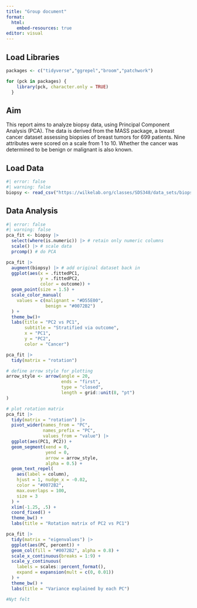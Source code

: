 ```yaml
---
title: "Group document"
format: 
  html: 
    embed-resources: true
editor: visual
---
```


## Load Libraries

```r

packages <- c("tidyverse","ggrepel","broom","patchwork")

for (pck in packages) {
    library(pck, character.only = TRUE)
  }
```

## Aim

This report aims to analyze biopsy data, using Principal Component Analysis (PCA). The data is derived from the MASS package, a breast cancer dataset assessing biopsies of breast tumors for 699 patients. Nine attributes were scored on a scale from 1 to 10. Whether the cancer was determined to be benign or malignant is also known.

## Load Data

```r
#| error: false
#| warning: false
biopsy <- read_csv("https://wilkelab.org/classes/SDS348/data_sets/biopsy.csv")
```

## Data Analysis

```r
#| error: false
#| warning: false
pca_fit <- biopsy |>
  select(where(is.numeric)) |> # retain only numeric columns
  scale() |> # scale data
  prcomp() # do PCA

pca_fit |>
  augment(biopsy) |> # add original dataset back in
  ggplot(aes(x = .fittedPC1, 
             y = .fittedPC2, 
             color = outcome)) + 
  geom_point(size = 1.5) +
  scale_color_manual(
    values = c(malignant = "#D55E00", 
               benign = "#0072B2")
  ) +
  theme_bw()+
  labs(title = "PC2 vs PC1",
       subtitle = "Stratified via outcome",
       x = "PC1",
       y = "PC2",
       color = "Cancer")

```

```r
pca_fit |> 
  tidy(matrix = "rotation")
```

```r
# define arrow style for plotting
arrow_style <- arrow(angle = 20,
                     ends = "first",
                     type = "closed",
                     length = grid::unit(8, "pt")
)

# plot rotation matrix
pca_fit |> 
  tidy(matrix = "rotation") |> 
  pivot_wider(names_from = "PC",
              names_prefix = "PC",
              values_from = "value") |> 
  ggplot(aes(PC1, PC2)) +
  geom_segment(xend = 0,
               yend = 0,
               arrow = arrow_style,
               alpha = 0.5) +
  geom_text_repel(
    aes(label = column),
    hjust = 1, nudge_x = -0.02, 
    color = "#0072B2",
    max.overlaps = 100,
    size = 3
  ) +
  xlim(-1.25, .5) + 
  coord_fixed() + 
  theme_bw() + 
  labs(title = "Rotation matrix of PC2 vs PC1")
```

```r
pca_fit |>
  tidy(matrix = "eigenvalues") |>
  ggplot(aes(PC, percent)) +
  geom_col(fill = "#0072B2", alpha = 0.8) +
  scale_x_continuous(breaks = 1:9) +
  scale_y_continuous(
    labels = scales::percent_format(),
    expand = expansion(mult = c(0, 0.01))
  ) +
  theme_bw() +
  labs(title = "Variance explained by each PC")
```

```r
#Nyt felt
```
